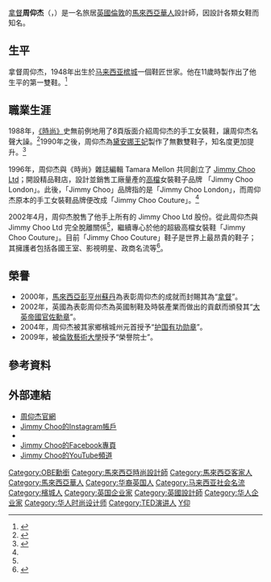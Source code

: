 {{Infobox person
| honorific_prefix = [[拿督|拿督]]
| name = 周仰杰
| image = File:Jimmy Choo.jpg
| image_size = 260px
| alt = Jimmy Choo in TED Shanghai
| caption = 2012年[[上海|上海]][[TED大會|TED大會]]
| native_name = Jimmy Choo
| native_name_lang = en
| real_name = Choo Yeang Keat
| birth_date = {{Birth date and age|1948|11|15}}<ref>''Newsmakers'' (2006) Gale Biography In Context, Detroit</ref>
| birth_place = {{MYS}}[[檳城|檳城]]
| residence = {{GBR}}[[倫敦|倫敦]]
| nationality = {{MYS}}
| education = 大學
| job = 鞋類[[設計師|設計師]]
| years_active = 1986年-至今
| ancestor = [[广东省|广东省]]
| website = {{URL|www.jimmychoo.com}}
| almamater = [[考得維納技術學院|考得維納技術學院]]<br /><small>（{{lang|en|Cordwainers Technical College}}）</small>
| 永久居留 = {{GBR}}
| 宽度 = 300px
}}


[[拿督|拿督]]'''周仰杰'''{{OBE}}（{{lang-en|Jimmy Choo}}，{{bd|1948年|11月15日||}}）是一名旅居[[英國|英國]][[倫敦|倫敦]]的[[馬來西亞華人|馬來西亞華人]]設計師，因設計各類女鞋而知名。

== 生平==
拿督周仰杰，1948年出生於[[马来西亚|马来西亚]][[槟城|槟城]]一個鞋匠世家。他在11歲時製作出了他生平的第一雙鞋。<ref>{{cite news |url=http://www.thestar.com.my/News/Community/2013/12/14/The-Jimmy-Choo-connection-Some-from-Muntri-Street-made-it-big-and-famous-while-others-toiled-to-surv/ |title=The Jimmy Choo connection |author=Wong Chun Wai |work=The Star |date=14 December 2013 |access-date=2015-05-16 |archive-url=https://web.archive.org/web/20171018081340/http://www.thestar.com.my/news/community/2013/12/14/the-jimmy-choo-connection-some-from-muntri-street-made-it-big-and-famous-while-others-toiled-to-surv/ |archive-date=2017-10-18 |dead-url=yes }}</ref>

==職業生涯 ==
1988年，[[时尚_(杂志)|《時尚》]]史無前例地用了8頁版面介紹周仰杰的手工女裝鞋，讓周仰杰名聲大譟。<ref name="refname01">{{cite web |url=http://thestar.com.my/lifestyle/story.asp?file=/2007/1/14/lifefocus/16336719&sec=lifefocus |title=How Jimmy Choo ‘lost’ his name |publisher=The Star Online |date=2007-01-14 |accessdate=2009-10-14 |deadurl=yes |archiveurl=https://web.archive.org/web/20091023090859/http://thestar.com.my/lifestyle/story.asp?file=%2F2007%2F1%2F14%2Flifefocus%2F16336719&sec=lifefocus |archivedate=2009-10-23 }}</ref>1990年之後，周仰杰為[[戴安娜_(威爾斯王妃)|黛安娜王妃]]製作了無數雙鞋子，知名度更加提升。<ref>{{cite web |url=http://www.kitmeout.com/jimmy_choo.php |title=JIMMY CHOO |publisher=KITMEOUT |accessdate=2009-10-14 |deadurl=yes |archiveurl=https://web.archive.org/web/20091018025534/http://www.kitmeout.com/jimmy_choo.php |archivedate=2009-10-18 }}</ref>

1996年，周仰杰與《時尚》雜誌編輯 Tamara Mellon 共同創立了 [[Jimmy_Choo_(品牌)|Jimmy Choo Ltd]]；開設精品鞋店，設計並銷售工廠量產的[[奢侈品|高檔]]女裝鞋子品牌 「Jimmy Choo London」。此後，「Jimmy Choo」品牌指的是「Jimmy Choo London」，而周仰杰原本的手工女裝鞋品牌便改成「Jimmy Choo Couture」。<ref name="refname01"></ref>

2002年4月，周仰杰脫售了他手上所有的 Jimmy Choo Ltd 股份。從此周仰杰與 Jimmy Choo Ltd 完全脫離關係<ref name="refname01"></ref>，繼續專心於他的超級高檔女裝鞋「Jimmy Choo Couture」。目前「Jimmy Choo Couture」鞋子是世界上最昂貴的鞋子；其擁護者包括各國王室、影視明星、政商名流等<ref>{{cite web |url=http://www.fashion.arts.ac.uk/27925.htm |title=Alumni Profiles: Professor Jimmy Choo OBE |publisher=London College of Fashion |accessdate=2009-10-14 |deadurl=yes |archiveurl=https://web.archive.org/web/20070820230334/http://www.fashion.arts.ac.uk/27925.htm |archivedate=2007-08-20 }}</ref>。

== 榮譽 ==
* 2000年，[[馬來西亞|馬來西亞]][[彭亨州|彭亨州]][[蘇丹_(稱謂)|蘇丹]]為表彰周仰杰的成就而封賜其為“[[马来西亚封衔#拿督|拿督]]”。
* 2002年，英國為表彰周仰杰為英國制鞋及時裝產業而做出的貢獻而頒發其“[[大英帝國勳章|大英帝國官佐勳章]]”。
* 2004年，周仰杰被其家鄉檳城州元首授予“[[马来西亚联邦授勋及嘉奖制度#联邦勋章、星章及奖章的级别|护国有功勋章]]”。
* 2009年，被[[倫敦藝術大學|倫敦藝術大學]]授予“榮譽院士”。

== 參考資料 ==
{{Reflist}}

== 外部連結==
*[http://www.jimmychoo.com/ 周仰杰官網]{{Wayback|url=http://www.jimmychoo.com/ |date=20100424024917 }}{{en}}
*[https://instagram.com/jimmychoo Jimmy Choo的Instagram帳戶] {{Wayback|url=https://instagram.com/jimmychoo |date=20200506154042 }}
*{{twitter|jimmychoo|Jimmy Choo}}
*[https://www.facebook.com/JimmyChoo/ Jimmy Choo的Facebook專頁] {{Wayback|url=https://www.facebook.com/JimmyChoo/ |date=20210213154707 }}
*[https://youtube.com/user/OfficialJimmyChoo Jimmy Choo的YouTube頻道] {{Wayback|url=https://youtube.com/user/OfficialJimmyChoo |date=20210623094019 }}

{{Authority control}}
{{DEFAULTSORT:Z}}
[[Category:OBE勳銜|Category:OBE勳銜]]
[[Category:馬來西亞時尚設計師|Category:馬來西亞時尚設計師]]
[[Category:馬來西亞客家人|Category:馬來西亞客家人]]
[[Category:馬來西亞華人|Category:馬來西亞華人]]
[[Category:华裔英国人|Category:华裔英国人]]
[[Category:马来西亚社会名流|Category:马来西亚社会名流]]
[[Category:檳城人|Category:檳城人]]
[[Category:英国企业家|Category:英国企业家]]
[[Category:英國設計師|Category:英國設計師]] 
[[Category:华人企业家|Category:华人企业家]]
[[Category:华人时尚设计师|Category:华人时尚设计师]]
[[Category:TED演讲人|Category:TED演讲人]]
[[Category:周姓|Y仰]]